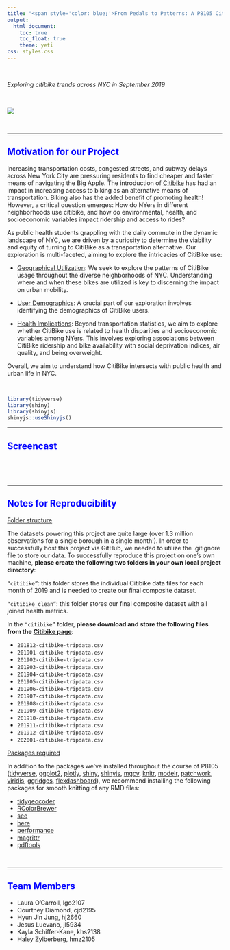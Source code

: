 ```yaml
---
title: "<span style='color: blue;'>From Pedals to Patterns: A P8105 Citibike Data Analysis</span>"
output: 
  html_document:
    toc: true
    toc_float: true
    theme: yeti
css: styles.css
---
```


<style>
  h1 {
    text-align: center;
     font-weight: bold;
  }
</style>


  &nbsp;
  
  *Exploring citibike trends across NYC in September 2019*


  &nbsp;
  
![](many_bike_pic.png)

  &nbsp;
  
***

## <span style="color: blue;">Motivation for our Project</span>

Increasing transportation costs, congested streets, and subway delays across New York City are pressuring residents to find cheaper and faster means of navigating the Big Apple. The introduction of [Citibike](https://citibikenyc.com/) has had an impact in increasing access to biking as an alternative means of transportation. Biking also has the added benefit of promoting health! However, a critical question emerges: How do NYers in different neighborhoods use citibike, and how do environmental, health, and socioeconomic variables impact ridership and access to rides? 

As public health students grappling with the daily commute in the dynamic landscape of NYC, we are driven by a curiosity to determine the viability and equity of turning to CitiBike as a transportation alternative. Our exploration is multi-faceted, aiming to explore the intricacies of CitiBike use:

   * <u>Geographical Utilization</u>: We seek to explore the patterns of CitiBike usage throughout the diverse neighborhoods of NYC. Understanding where and when these bikes are utilized is key to discerning the impact on urban mobility.
   
  * <u>User Demographics</u>: A crucial part of our exploration involves identifying the demographics of CitiBike users. 
  
  * <u>Health Implications</u>: Beyond transportation statistics, we aim to explore whether CitiBike use is related to health disparities and socioeconomic variables among NYers. This involves exploring associations between CitiBike ridership and bike availability with social deprivation indices, air quality, and being overweight.

Overall, we aim to understand how CitiBike intersects with public health and urban life in NYC.

&nbsp;

```r
library(tidyverse)
library(shiny)
library(shinyjs)
shinyjs::useShinyjs()
```

***
## <span style="color: blue;">Screencast</span>

  &nbsp;
  
<link here to embed video>
  &nbsp;

***

## <span style="color: blue;">Notes for Reproducibility</span>

<u>Folder structure</u>

The datasets powering this project are quite large (over 1.3 million observations for a single borough in a single month!). In order to successfully host this project via GitHub, we needed to utilize the .gitignore file to store our data. To successfully reproduce this project on one’s own machine, **please create the following two folders in your own local project directory**:

`“citibike”`: this folder stores the individual Citibike data files for each month of 2019 and is needed to create our final composite dataset.

`“citibike_clean”`: this folder stores our final composite dataset with all joined health metrics.

In the `"citibike”` folder, **please download and store the following files from the [Citibike page](https://s3.amazonaws.com/tripdata/index.html)**:

 - `201812-citibike-tripdata.csv`
 - `201901-citibike-tripdata.csv`
 - `201902-citibike-tripdata.csv`
 - `201903-citibike-tripdata.csv`
 - `201904-citibike-tripdata.csv`
 - `201905-citibike-tripdata.csv`
 - `201906-citibike-tripdata.csv`
 - `201907-citibike-tripdata.csv`
 - `201908-citibike-tripdata.csv`
 - `201909-citibike-tripdata.csv`
 - `201910-citibike-tripdata.csv`
 - `201911-citibike-tripdata.csv`
 - `201912-citibike-tripdata.csv`
 - `202001-citibike-tripdata.csv`

<u>Packages required</u> 

In addition to the packages we’ve installed throughout the course of P8105 ([tidyverse](https://www.tidyverse.org/), [ggplot2](https://ggplot2.tidyverse.org/), [plotly](https://plotly.com/r/), [shiny](https://www.rstudio.com/products/shiny/), [shinyjs](https://deanattali.com/shinyjs/), [mgcv](https://cran.r-project.org/web/packages/mgcv/mgcv.pdf), [knitr](https://yihui.org/knitr/), [modelr](https://modelr.tidyverse.org/), [patchwork](https://patchwork.data-imaginist.com/index.html), [viridis](https://sjmgarnier.github.io/viridis/ ), [ggridges](https://wilkelab.org/ggridges/), [flexdashboard](https://pkgs.rstudio.com/flexdashboard/)), we recommend installing the following packages for smooth knitting of any RMD files:

  - [tidygeocoder](https://jessecambon.github.io/tidygeocoder/)
  - [RColorBrewer](https://cran.r-project.org/web/packages/RColorBrewer/RColorBrewer.pdf)
  - [see](https://easystats.github.io/see/)
  - [here](https://here.r-lib.org/)
  - [performance](https://easystats.github.io/performance/)
  - [magrittr](https://magrittr.tidyverse.org/)
  - [pdftools](https://docs.ropensci.org/pdftools/)

&nbsp;


***
  
## <span style="color: blue;">Team Members</span>
  - Laura O'Carroll, lgo2107<br>
  - Courtney Diamond, cjd2195<br>
  - Hyun Jin Jung, hj2660<br>
  - Jesus Luevano, jl5934<br>
  - Kayla Schiffer-Kane, khs2138<br>
  - Haley Zylberberg, hmz2105<br> 
  





